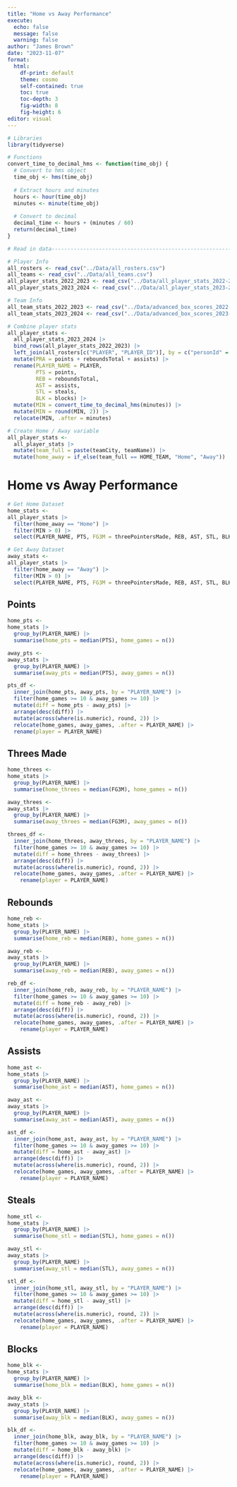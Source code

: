 ```yaml
---
title: "Home vs Away Performance"
execute:
  echo: false
  message: false
  warning: false
author: "James Brown"
date: "2023-11-07"
format:
  html:
    df-print: default
    theme: cosmo
    self-contained: true
    toc: true
    toc-depth: 3
    fig-width: 8
    fig-height: 6
editor: visual
---
```


```r
# Libraries
library(tidyverse)

# Functions
convert_time_to_decimal_hms <- function(time_obj) {
  # Convert to hms object
  time_obj <- hms(time_obj)
  
  # Extract hours and minutes
  hours <- hour(time_obj)
  minutes <- minute(time_obj)
  
  # Convert to decimal
  decimal_time <- hours + (minutes / 60)
  return(decimal_time)
}

# Read in data------------------------------------------------------------------

# Player Info
all_rosters <- read_csv("../Data/all_rosters.csv")
all_teams <- read_csv("../Data/all_teams.csv")
all_player_stats_2022_2023 <- read_csv("../Data/all_player_stats_2022-2023.csv") |> mutate(SEASON_YEAR = "2022-23")
all_player_stats_2023_2024 <- read_csv("../Data/all_player_stats_2023-2024.csv") |> mutate(SEASON_YEAR = "2023-24")

# Team Info
all_team_stats_2022_2023 <- read_csv("../Data/advanced_box_scores_2022-2023.csv") |> mutate(SEASON_YEAR = "2022-23")
all_team_stats_2023_2024 <- read_csv("../Data/advanced_box_scores_2023-2024.csv") |> mutate(SEASON_YEAR = "2023-24")

# Combine player stats
all_player_stats <-
  all_player_stats_2023_2024 |>
  bind_rows(all_player_stats_2022_2023) |> 
  left_join(all_rosters[c("PLAYER", "PLAYER_ID")], by = c("personId" = "PLAYER_ID")) |> 
  mutate(PRA = points + reboundsTotal + assists) |>
  rename(PLAYER_NAME = PLAYER,
         PTS = points,
         REB = reboundsTotal,
         AST = assists,
         STL = steals,
         BLK = blocks) |> 
  mutate(MIN = convert_time_to_decimal_hms(minutes)) |> 
  mutate(MIN = round(MIN, 2)) |> 
  relocate(MIN, .after = minutes)

# Create Home / Away variable
all_player_stats <-
  all_player_stats |>
  mutate(team_full = paste(teamCity, teamName)) |>
  mutate(home_away = if_else(team_full == HOME_TEAM, "Home", "Away"))
```

# Home vs Away Performance

```r
# Get Home Dataset
home_stats <-
all_player_stats |> 
  filter(home_away == "Home") |>
  filter(MIN > 0) |> 
  select(PLAYER_NAME, PTS, FG3M = threePointersMade, REB, AST, STL, BLK, MIN)

# Get Away Dataset
away_stats <-
all_player_stats |> 
  filter(home_away == "Away") |>
  filter(MIN > 0) |> 
  select(PLAYER_NAME, PTS, FG3M = threePointersMade, REB, AST, STL, BLK, MIN)

```

## Points

```r
home_pts <-
home_stats |> 
  group_by(PLAYER_NAME) |>
  summarise(home_pts = median(PTS), home_games = n())

away_pts <-
away_stats |> 
  group_by(PLAYER_NAME) |>
  summarise(away_pts = median(PTS), away_games = n())

pts_df <-
  inner_join(home_pts, away_pts, by = "PLAYER_NAME") |>
  filter(home_games >= 10 & away_games >= 10) |> 
  mutate(diff = home_pts - away_pts) |>
  arrange(desc(diff)) |>
  mutate(across(where(is.numeric), round, 2)) |>
  relocate(home_games, away_games, .after = PLAYER_NAME) |> 
  rename(player = PLAYER_NAME)
```

## Threes Made

```r
home_threes <-
home_stats |> 
  group_by(PLAYER_NAME) |>
  summarise(home_threes = median(FG3M), home_games = n())

away_threes <-
away_stats |> 
  group_by(PLAYER_NAME) |>
  summarise(away_threes = median(FG3M), away_games = n())

threes_df <-
  inner_join(home_threes, away_threes, by = "PLAYER_NAME") |>
  filter(home_games >= 10 & away_games >= 10) |> 
  mutate(diff = home_threes - away_threes) |>
  arrange(desc(diff)) |>
  mutate(across(where(is.numeric), round, 2)) |>
  relocate(home_games, away_games, .after = PLAYER_NAME) |> 
    rename(player = PLAYER_NAME)

```

## Rebounds

```r
home_reb <-
home_stats |> 
  group_by(PLAYER_NAME) |>
  summarise(home_reb = median(REB), home_games = n())

away_reb <-
away_stats |> 
  group_by(PLAYER_NAME) |>
  summarise(away_reb = median(REB), away_games = n())

reb_df <-
  inner_join(home_reb, away_reb, by = "PLAYER_NAME") |>
  filter(home_games >= 10 & away_games >= 10) |> 
  mutate(diff = home_reb - away_reb) |>
  arrange(desc(diff)) |>
  mutate(across(where(is.numeric), round, 2)) |>
  relocate(home_games, away_games, .after = PLAYER_NAME) |> 
    rename(player = PLAYER_NAME)
```

## Assists

```r
home_ast <-
home_stats |> 
  group_by(PLAYER_NAME) |>
  summarise(home_ast = median(AST), home_games = n())

away_ast <-
away_stats |> 
  group_by(PLAYER_NAME) |>
  summarise(away_ast = median(AST), away_games = n())

ast_df <-
  inner_join(home_ast, away_ast, by = "PLAYER_NAME") |>
  filter(home_games >= 10 & away_games >= 10) |> 
  mutate(diff = home_ast - away_ast) |>
  arrange(desc(diff)) |>
  mutate(across(where(is.numeric), round, 2)) |>
  relocate(home_games, away_games, .after = PLAYER_NAME) |> 
    rename(player = PLAYER_NAME)
```

## Steals

```r
home_stl <-
home_stats |> 
  group_by(PLAYER_NAME) |>
  summarise(home_stl = median(STL), home_games = n())

away_stl <-
away_stats |> 
  group_by(PLAYER_NAME) |>
  summarise(away_stl = median(STL), away_games = n())

stl_df <-
  inner_join(home_stl, away_stl, by = "PLAYER_NAME") |>
  filter(home_games >= 10 & away_games >= 10) |> 
  mutate(diff = home_stl - away_stl) |>
  arrange(desc(diff)) |>
  mutate(across(where(is.numeric), round, 2)) |>
  relocate(home_games, away_games, .after = PLAYER_NAME) |> 
    rename(player = PLAYER_NAME)

```

## Blocks

```r
home_blk <-
home_stats |> 
  group_by(PLAYER_NAME) |>
  summarise(home_blk = median(BLK), home_games = n())

away_blk <-
away_stats |> 
  group_by(PLAYER_NAME) |>
  summarise(away_blk = median(BLK), away_games = n())

blk_df <-
  inner_join(home_blk, away_blk, by = "PLAYER_NAME") |>
  filter(home_games >= 10 & away_games >= 10) |> 
  mutate(diff = home_blk - away_blk) |>
  arrange(desc(diff)) |>
  mutate(across(where(is.numeric), round, 2)) |>
  relocate(home_games, away_games, .after = PLAYER_NAME) |> 
    rename(player = PLAYER_NAME)

```






